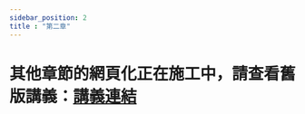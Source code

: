```yaml
---
sidebar_position: 2
title : "第二章"
---
```

# 其他章節的網頁化正在施工中，請查看舊版講義：[講義連結](https://drive.google.com/file/d/1q4zg3maPSnOXMgoEpExa9brCaOLaNkI7/view?usp=sharing)